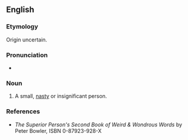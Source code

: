==English==

===Etymology===
Origin uncertain.

===Pronunciation===
* {{IPA|/ˈsmætʃɪt/}}

===Noun===
{{en-noun}}

# {{Scotland}} A small, [[nasty]] or insignificant person.

===References===
* ''The Superior Person's Second Book of Weird & Wondrous Words'' by Peter Bowler, ISBN 0-87923-928-X
{{anagrams:en/acehmstt}}